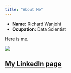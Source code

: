 ```yaml
---
title: "About Me"
---
```


- __Name:__ Richard Wanjohi
- __Ocupation:__ Data Scientist

Here is me. 

![](mejpg)

## [My LinkedIn page](www.linkedin.com/in/richard-wanjohi-ph-d-90875323)